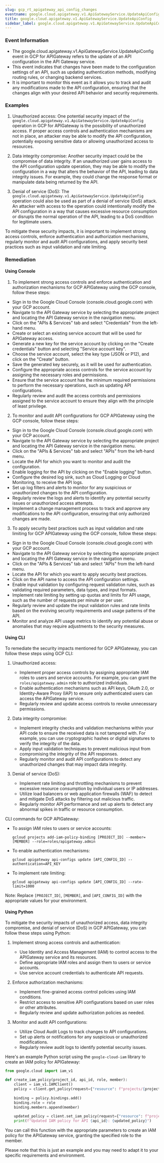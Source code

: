 ```yaml
--- 
slug: gcp_rt_apigateway_api_config_changes
eventname: google.cloud.apigateway.v1.ApiGatewayService.UpdateApiConfig
title: google.cloud.apigateway.v1.ApiGatewayService.UpdateApiConfig
sidebar_label: google.cloud.apigateway.v1.ApiGatewayService.UpdateApiConfig
---
```

                       
### Event Information

- The google.cloud.apigateway.v1.ApiGatewayService.UpdateApiConfig event in GCP for APIGateway refers to the update of an API configuration in the API Gateway service.
- This event indicates that changes have been made to the configuration settings of an API, such as updating authentication methods, modifying routing rules, or changing backend services.
- It is important to monitor this event as it allows you to track and audit any modifications made to the API configuration, ensuring that the changes align with your desired API behavior and security requirements.


### Examples

1. Unauthorized access: One potential security impact of the `google.cloud.apigateway.v1.ApiGatewayService.UpdateApiConfig` operation in GCP for APIGateway is the possibility of unauthorized access. If proper access controls and authentication mechanisms are not in place, an attacker may be able to modify the API configuration, potentially exposing sensitive data or allowing unauthorized access to resources.

2. Data integrity compromise: Another security impact could be the compromise of data integrity. If an unauthorized user gains access to the API configuration update operation, they may be able to modify the configuration in a way that alters the behavior of the API, leading to data integrity issues. For example, they could change the response format or manipulate data being returned by the API.

3. Denial of service (DoS): The `google.cloud.apigateway.v1.ApiGatewayService.UpdateApiConfig` operation could also be used as part of a denial of service (DoS) attack. An attacker with access to the operation could intentionally modify the API configuration in a way that causes excessive resource consumption or disrupts the normal operation of the API, leading to a DoS condition for legitimate users.

To mitigate these security impacts, it is important to implement strong access controls, enforce authentication and authorization mechanisms, regularly monitor and audit API configurations, and apply security best practices such as input validation and rate limiting.

### Remediation

#### Using Console

1. To implement strong access controls and enforce authentication and authorization mechanisms for GCP APIGateway using the GCP console, follow these steps:

- Sign in to the Google Cloud Console (console.cloud.google.com) with your GCP account.
- Navigate to the API Gateway service by selecting the appropriate project and locating the API Gateway service in the navigation menu.
- Click on the "APIs & Services" tab and select "Credentials" from the left-hand menu.
- Create or select an existing service account that will be used for APIGateway access.
- Generate a new key for the service account by clicking on the "Create credentials" button and selecting "Service account key".
- Choose the service account, select the key type (JSON or P12), and click on the "Create" button.
- Save the generated key securely, as it will be used for authentication.
- Configure the appropriate access controls for the service account by assigning the necessary roles and permissions.
- Ensure that the service account has the minimum required permissions to perform the necessary operations, such as updating API configurations.
- Regularly review and audit the access controls and permissions assigned to the service account to ensure they align with the principle of least privilege.

2. To monitor and audit API configurations for GCP APIGateway using the GCP console, follow these steps:

- Sign in to the Google Cloud Console (console.cloud.google.com) with your GCP account.
- Navigate to the API Gateway service by selecting the appropriate project and locating the API Gateway service in the navigation menu.
- Click on the "APIs & Services" tab and select "APIs" from the left-hand menu.
- Locate the API for which you want to monitor and audit the configuration.
- Enable logging for the API by clicking on the "Enable logging" button.
- Configure the desired log sink, such as Cloud Logging or Cloud Monitoring, to receive the API logs.
- Set up log filters and alerts to monitor for any suspicious or unauthorized changes to the API configuration.
- Regularly review the logs and alerts to identify any potential security issues or unauthorized access attempts.
- Implement a change management process to track and approve any modifications to the API configuration, ensuring that only authorized changes are made.

3. To apply security best practices such as input validation and rate limiting for GCP APIGateway using the GCP console, follow these steps:

- Sign in to the Google Cloud Console (console.cloud.google.com) with your GCP account.
- Navigate to the API Gateway service by selecting the appropriate project and locating the API Gateway service in the navigation menu.
- Click on the "APIs & Services" tab and select "APIs" from the left-hand menu.
- Locate the API for which you want to apply security best practices.
- Click on the API name to access the API configuration settings.
- Enable input validation by configuring request validation rules, such as validating required parameters, data types, and input formats.
- Implement rate limiting by setting up quotas and limits for API usage, such as the number of requests per minute or per user.
- Regularly review and update the input validation rules and rate limits based on the evolving security requirements and usage patterns of the API.
- Monitor and analyze API usage metrics to identify any potential abuse or anomalies that may require adjustments to the security measures.

#### Using CLI

To remediate the security impacts mentioned for GCP APIGateway, you can follow these steps using GCP CLI:

1. Unauthorized access:
   - Implement proper access controls by assigning appropriate IAM roles to users and service accounts. For example, you can grant the `roles/apigateway.admin` role to authorized individuals.
   - Enable authentication mechanisms such as API keys, OAuth 2.0, or Identity-Aware Proxy (IAP) to ensure only authenticated users can access the APIGateway service.
   - Regularly review and update access controls to revoke unnecessary permissions.

2. Data integrity compromise:
   - Implement integrity checks and validation mechanisms within your API code to ensure the received data is not tampered with. For example, you can use cryptographic hashes or digital signatures to verify the integrity of the data.
   - Apply input validation techniques to prevent malicious input from compromising the integrity of the API responses.
   - Regularly monitor and audit API configurations to detect any unauthorized changes that may impact data integrity.

3. Denial of service (DoS):
   - Implement rate limiting and throttling mechanisms to prevent excessive resource consumption by individual users or IP addresses.
   - Utilize load balancers or web application firewalls (WAF) to detect and mitigate DoS attacks by filtering out malicious traffic.
   - Regularly monitor API performance and set up alerts to detect any abnormal spikes in traffic or resource consumption.

CLI commands for GCP APIGateway:
- To assign IAM roles to users or service accounts:
  ```
  gcloud projects add-iam-policy-binding [PROJECT_ID] --member=[MEMBER] --role=roles/apigateway.admin
  ```

- To enable authentication mechanisms:
  ```
  gcloud apigateway api-configs update [API_CONFIG_ID] --authentication=API_KEY
  ```

- To implement rate limiting:
  ```
  gcloud apigateway api-configs update [API_CONFIG_ID] --rate-limit=1000
  ```

Note: Replace `[PROJECT_ID]`, `[MEMBER]`, and `[API_CONFIG_ID]` with the appropriate values for your environment.

#### Using Python

To mitigate the security impacts of unauthorized access, data integrity compromise, and denial of service (DoS) in GCP APIGateway, you can follow these steps using Python:

1. Implement strong access controls and authentication:
   - Use Identity and Access Management (IAM) to control access to the APIGateway service and its resources.
   - Define appropriate IAM roles and assign them to users or service accounts.
   - Use service account credentials to authenticate API requests.

2. Enforce authorization mechanisms:
   - Implement fine-grained access control policies using IAM conditions.
   - Restrict access to sensitive API configurations based on user roles or other attributes.
   - Regularly review and update authorization policies as needed.

3. Monitor and audit API configurations:
   - Utilize Cloud Audit Logs to track changes to API configurations.
   - Set up alerts or notifications for any suspicious or unauthorized modifications.
   - Regularly review audit logs to identify potential security issues.

Here's an example Python script using the `google-cloud-iam` library to create an IAM policy for APIGateway:

```python
from google.cloud import iam_v1

def create_iam_policy(project_id, api_id, role, member):
    client = iam_v1.IAMClient()
    policy = client.get_policy(request={"resource": f"projects/{project_id}/locations/global/apis/{api_id}"})
    
    binding = policy.bindings.add()
    binding.role = role
    binding.members.append(member)
    
    updated_policy = client.set_iam_policy(request={"resource": f"projects/{project_id}/locations/global/apis/{api_id}", "policy": policy})
    print(f"Updated IAM policy for API {api_id}: {updated_policy}")
```

You can call this function with the appropriate parameters to create an IAM policy for the APIGateway service, granting the specified role to the member.

Please note that this is just an example and you may need to adapt it to your specific requirements and environment.


 